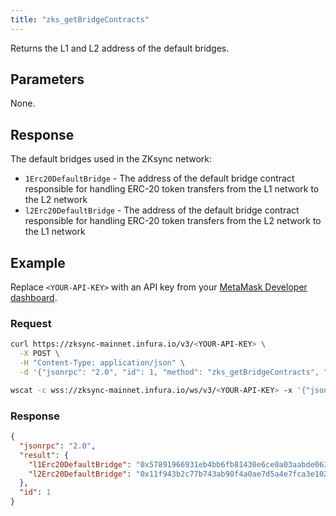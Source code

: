 ```yaml
---
title: "zks_getBridgeContracts"
---
```



Returns the L1 and L2 address of the default bridges.

## Parameters

None.

## Response

The default bridges used in the ZKsync network:

- `1Erc20DefaultBridge` - The address of the default bridge contract responsible for handling ERC-20 token
    transfers from the L1 network to the L2 network
- `l2Erc20DefaultBridge` - The address of the default bridge contract responsible for handling ERC-20 token
    transfers from the L2 network to the L1 network

## Example

Replace `<YOUR-API-KEY>` with an API key from your [MetaMask Developer dashboard](https://developer.metamask.io/).

### Request

<Tabs>
  <TabItem value="curl">

  ```bash
  curl https://zksync-mainnet.infura.io/v3/<YOUR-API-KEY> \
    -X POST \
    -H "Content-Type: application/json" \
    -d '{"jsonrpc": "2.0", "id": 1, "method": "zks_getBridgeContracts", "params": []}'
  ```

  </TabItem>
  <TabItem value="WSS">

```bash
wscat -c wss://zksync-mainnet.infura.io/ws/v3/<YOUR-API-KEY> -x '{"jsonrpc": "2.0", "id": 1, "method": "zks_getBridgeContracts", "params": []}'
```

  </TabItem>
</Tabs>

### Response

<Tabs>
  <TabItem value="JSON">

  ```json
  {
    "jsonrpc": "2.0",
    "result": {
      "l1Erc20DefaultBridge": "0x57891966931eb4bb6fb81430e6ce0a03aabde063",
      "l2Erc20DefaultBridge": "0x11f943b2c77b743ab90f4a0ae7d5a4e7fca3e102"
    },
    "id": 1
  }
  ```

  </TabItem>
</Tabs>